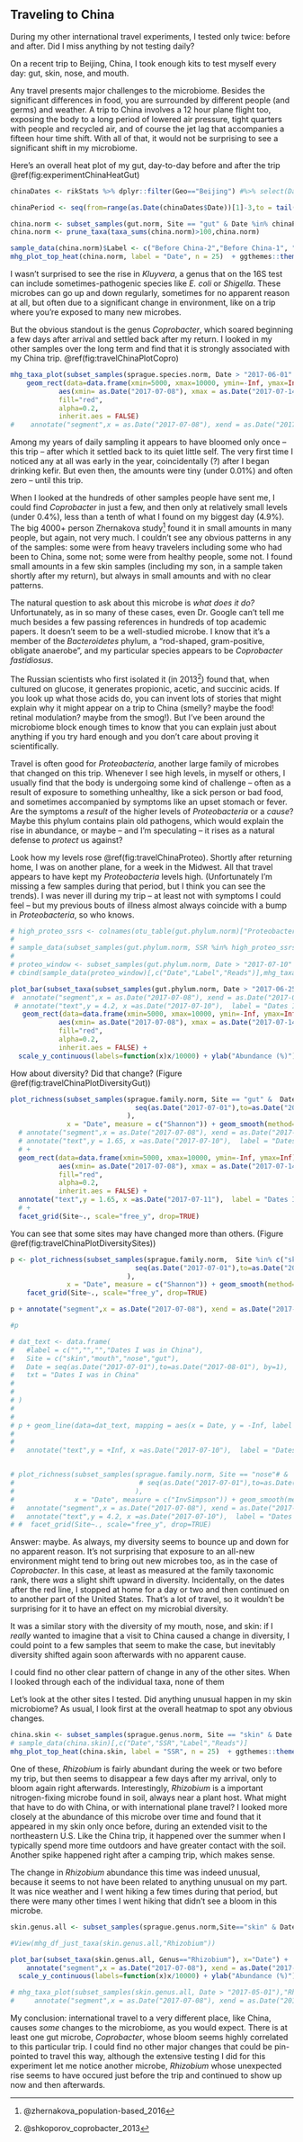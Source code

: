 ## Traveling to China {#chinaTravel}

During my other international travel experiments, I tested only twice: before and after. Did I miss anything by not testing daily?

On a recent trip to Beijing, China, I took enough kits to test myself every day: gut, skin, nose, and mouth.

Any travel presents major challenges to the microbiome. Besides the significant differences in food, you are surrounded by different people (and germs) and weather. A trip to China involves a 12 hour plane flight too, exposing the body to a long period of lowered air pressure, tight quarters with people and recycled air, and of course the jet lag that accompanies a fifteen hour time shift. With all of that, it would not be surprising to see a significant shift in my microbiome.

Here's an overall heat plot of my gut, day-to-day before and after the trip \@ref(fig:experimentChinaHeatGut)

```r

chinaDates <- rikStats %>% dplyr::filter(Geo=="Beijing") #%>% select(Date) %>% as.vector()  #%in% sample_data(gut.norm)$Date # == as.Date(sample_data(gut.norm)$Date)

chinaPeriod <- seq(from=range(as.Date(chinaDates$Date))[1]-3,to = tail(as.Date(chinaDates$Date),1)+3,by=1)

china.norm <- subset_samples(gut.norm, Site == "gut" & Date %in% chinaPeriod & SSR != 174522)
china.norm <- prune_taxa(taxa_sums(china.norm)>100,china.norm)

sample_data(china.norm)$Label <- c("Before China-2","Before China-1", "China day 1", "China day 2", "China day 3", "China day 4", "China day 4", "After China", "Return US + 24", "Return + 48")
mhg_plot_top_heat(china.norm, label = "Date", n = 25)  + ggthemes::theme_fivethirtyeight(base_size = 8) + theme(axis.text.x = element_text(angle = 90, hjust = 1)) + theme(legend.position="none")
```

I wasn't surprised to see the rise in _Kluyvera_, a genus that on the 16S test can include sometimes-pathogenic species like _E. coli_ or _Shigella_. These microbes can go up and down regularly, sometimes for no apparent reason at all, but often due to a significant change in environment, like on a trip where you're exposed to many new microbes.

But the obvious standout is the genus _Coprobacter_, which soared beginning a few days after arrival and settled back after my return. I looked in my other samples over the long term and find that it is strongly associated with my China trip. \@ref(fig:travelChinaPlotCopro)


```r
mhg_taxa_plot(subset_samples(sprague.species.norm, Date > "2017-06-01" & Date < "2017-9-01"), "Coprobacter fastidiosus") + ggtitle("Coprobacter") + 
    geom_rect(data=data.frame(xmin=5000, xmax=10000, ymin=-Inf, ymax=Inf),
            aes(xmin= as.Date("2017-07-08"), xmax = as.Date("2017-07-14"), ymin=-Inf, ymax=Inf),
            fill="red",
            alpha=0.2,
            inherit.aes = FALSE) 
#    annotate("segment",x = as.Date("2017-07-08"), xend = as.Date("2017-07-14"), y = -0.5, yend = -0.51, color = "red", size = 2) 
```

Among my years of daily sampling it appears to have bloomed only once --  this trip -- after which it settled back to its quiet little self.  The very first time I noticed any at all was early in the year, coincidentally (?) after I began drinking kefir. But even then, the amounts were tiny (under 0.01%) and often zero -- until this trip.

When I looked at the hundreds of other samples people have sent me, I could find _Coprobacter_ in just a few, and then only at relatively small levels (under 0.4%), less than a tenth of what I found on my biggest day (4.9%). The big 4000+ person Zhernakova study^[ @zhernakova_population-based_2016] found it in small amounts in many people, but again, not very much. I couldn't see any obvious patterns in any of the samples: some were from heavy travelers including some who had been to China, some not; some were from healthy people, some not. I found small amounts in a few skin samples (including my son, in a sample taken shortly after my return), but always in small amounts and with no clear patterns.

The natural question to ask about this microbe is _what does it do?_ Unfortunately, as in so many of these cases, even Dr. Google can't tell me much besides a few passing references in hundreds of top academic papers. It  doesn't seem to be a well-studied microbe.  I know that it's a member of the _Bacteroidetes_ phylum, a "rod-shaped, gram-positive, obligate anaerobe", and my particular species appears to be _Coprobacter fastidiosus_.

The Russian scientists who first isolated it (in 2013^[@shkoporov_coprobacter_2013]) found that, when cultured on glucose, it generates propionic, acetic, and succinic acids. If you look up what those acids do, you can invent lots of stories that might explain why it might appear on a trip to China (smelly? maybe the food! retinal modulation? maybe from the smog!). But I've been around the microbiome block enough times to know that you can explain just about anything if you try hard enough and you don't care about proving it scientifically.

Travel is often good for _Proteobacteria_, another large family of microbes that changed on this trip. Whenever I see high levels, in myself or others, I usually find that the body is undergoing some kind of challenge -- often as a result of exposure to something unhealthy, like a sick person or bad food, and sometimes accompanied by symptoms like an upset stomach or fever. Are the symptoms a _result_ of the higher levels of _Proteobacteria_ or a _cause_? Maybe this phylum contains plain old pathogens, which would explain the rise in abundance, or maybe -- and I'm speculating -- it rises as a natural defense to _protect_ us against? 

Look how my levels rose \@ref(fig:travelChinaProteo). Shortly after returning home, I was on another plane, for a week in the Midwest. All that travel appears to have kept my _Proteobacteria_ levels high. (Unfortunately I'm missing a few samples during that period, but I think you can see the trends). I was never ill during my trip -- at least not with symptoms I could feel -- but my previous bouts of illness almost always coincide with a bump in _Proteobacteria_, so who knows.

```r

# high_proteo_ssrs <- colnames(otu_table(gut.phylum.norm)["Proteobacteria",])[otu_table(gut.phylum.norm)["Proteobacteria",]>100000]
#   
# sample_data(subset_samples(gut.phylum.norm, SSR %in% high_proteo_ssrs))[,c("Date","Label","Reads")]
# 
# proteo_window <- subset_samples(gut.phylum.norm, Date > "2017-07-10" & Date < "2017-08-05")
# cbind(sample_data(proteo_window)[,c("Date","Label","Reads")],mhg_taxa(proteo_window,"Proteobacteria")[2]/10000)

plot_bar(subset_taxa(subset_samples(gut.phylum.norm, Date > "2017-06-25" & Date < "2017-07-25"),Phylum == "Proteobacteria"), x="Date") + geom_smooth(method="loess", se=FALSE) +
#  annotate("segment",x = as.Date("2017-07-08"), xend = as.Date("2017-07-13"), y = 4, yend = 4, color = "red", size = 2) + 
 # annotate("text",y = 4.2, x =as.Date("2017-07-10"),  label = "Dates I was in China", color = "red") +
   geom_rect(data=data.frame(xmin=5000, xmax=10000, ymin=-Inf, ymax=Inf),
            aes(xmin= as.Date("2017-07-08"), xmax = as.Date("2017-07-14"), ymin=-Inf, ymax=Inf),
            fill="red",
            alpha=0.2,
            inherit.aes = FALSE) +
  scale_y_continuous(labels=function(x)x/10000) + ylab("Abundance (%)") +  ggtitle("Proteobacteria (gut)")

```



How about diversity? Did that change? (Figure \@ref(fig:travelChinaPlotDiversityGut))

```r
plot_richness(subset_samples(sprague.family.norm, Site == "gut" &  Date %in% #chinaPeriod 
                               seq(as.Date("2017-07-01"),to=as.Date("2017-08-01"), by=1)
                             ),
              x = "Date", measure = c("Shannon")) + geom_smooth(method="loess", se=FALSE) +
  # annotate("segment",x = as.Date("2017-07-08"), xend = as.Date("2017-07-13"), y = -Inf, yend = -Inf, color = "red", size = 2) + 
  # annotate("text",y = 1.65, x =as.Date("2017-07-10"),  label = "Dates I was in China", color = "red") +
  # + 
  geom_rect(data=data.frame(xmin=5000, xmax=10000, ymin=-Inf, ymax=Inf),
            aes(xmin= as.Date("2017-07-08"), xmax = as.Date("2017-07-14"), ymin=-Inf, ymax=Inf),
            fill="red",
            alpha=0.2,
            inherit.aes = FALSE) +
  annotate("text",y = 1.65, x =as.Date("2017-07-11"),  label = "Dates I was in China", color = "red") +
  # + 
  facet_grid(Site~., scale="free_y", drop=TRUE) 


```


You can see that some sites may have changed more than others. (Figure \@ref(fig:travelChinaPlotDiversitySites))
```r

p <- plot_richness(subset_samples(sprague.family.norm,  Site %in% c("skin","mouth","nose","gut") & Date %in% #chinaPeriod
                               seq(as.Date("2017-07-01"),to=as.Date("2017-08-01"), by=1)
                             ),
              x = "Date", measure = c("Shannon")) + geom_smooth(method="loess", se=FALSE) +
    facet_grid(Site~., scale="free_y", drop=TRUE) 

p + annotate("segment",x = as.Date("2017-07-08"), xend = as.Date("2017-07-13"), y = +Inf, yend = +Inf, color = "red", size = 2) 

#p

# dat_text <- data.frame(
#   #label = c("","","","Dates I was in China"),
#   Site = c("skin","mouth","nose","gut"),
#   Date = seq(as.Date("2017-07-01"),to=as.Date("2017-08-01"), by=1),
#   txt = "Dates I was in China"
#   
#   
# )
# 
# 
# p + geom_line(data=dat_text, mapping = aes(x = Date, y = -Inf, label = txt), color = "red") 
#   
#   
#   annotate("text",y = +Inf, x =as.Date("2017-07-10"),  label = "Dates I was in China", color = "red") 



```


```r
# plot_richness(subset_samples(sprague.family.norm, Site == "nose"# &  Date %in% #chinaPeriod 
#                               # seq(as.Date("2017-07-01"),to=as.Date("2017-08-01"), by=1)
#                              ),
#               x = "Date", measure = c("InvSimpson")) + geom_smooth(method="loess", se=FALSE) +
#   annotate("segment",x = as.Date("2017-07-08"), xend = as.Date("2017-07-13"), y = 4, yend = 4, color = "red", size = 2) + 
#   annotate("text",y = 4.2, x =as.Date("2017-07-10"),  label = "Dates I was in China", color = "red") 
# #  facet_grid(Site~., scale="free_y", drop=TRUE) 

```


Answer: maybe. As always, my diversity seems to bounce up and down for no apparent reason. It's not surprising that exposure to an all-new environment might tend to bring out new microbes too, as in the case of _Coprobacter_. In this case, at least as measured at the family taxonomic rank, there *was* a slight shift upward in diversity. Incidentally, on the dates after the red line, I stopped at home for a day or two and then continued on to another part of the United States. That's a lot of travel, so it wouldn't be surprising for it to have an effect on my microbial diversity.

It was a similar story with the diversity of my mouth, nose, and skin: if I _really_ wanted to imagine that a visit to China caused a change in diversity, I could point to a few samples that seem to make the case, but inevitably diversity shifted again soon afterwards with no apparent cause.

I could find no other clear pattern of change in any of the other sites. When I looked through each of the individual taxa, none of them 


Let's look at the other sites I tested.  Did anything unusual happen in my skin microbiome? As usual, I look first at the overall heatmap to spot any obvious changes.

```r
china.skin <- subset_samples(sprague.genus.norm, Site == "skin" & Date %in% chinaPeriod & SSR != 161444 ) #& Reads > 20000)
# sample_data(china.skin)[,c("Date","SSR","Label","Reads")]
mhg_plot_top_heat(china.skin, label = "SSR", n = 25)  + ggthemes::theme_fivethirtyeight(base_size = 8) + theme(axis.text.x = element_text(angle = 90, hjust = 1)) + theme(legend.position="none")

```

One of these, _Rhizobium_ is fairly abundant during the week or two before my trip, but then seems to disappear a few days after my arrival, only to bloom again right afterwards. Interestingly, _Rhizobium_ is a important nitrogen-fixing microbe found in soil, always near a plant host. What might that have to do with China, or with international plane travel?  I looked more closely at the abundance of this microbe over time and found that it appeared in my skin only once before, during an extended visit to the northeastern U.S. Like the China trip, it happened over the summer when I typically spend more time outdoors and have greater contact with the soil. Another spike happened right after a camping trip, which makes sense.

The change in _Rhizobium_ abundance this time was indeed unusual, because it seems to not have been related to anything unusual on my part. It was nice weather and I went hiking a few times during that period, but there were many other times I went hiking that didn't see a bloom in this microbe.

```r
skin.genus.all <- subset_samples(sprague.genus.norm,Site=="skin" & Date > "2017-05-01") # & Reads > 20000)

#View(mhg_df_just_taxa(skin.genus.all,"Rhizobium"))

plot_bar(subset_taxa(skin.genus.all, Genus=="Rhizobium"), x="Date") + 
    annotate("segment",x = as.Date("2017-07-08"), xend = as.Date("2017-07-14"), y = -0.5, yend = -0.51, color = "red", size = 2)  +
  scale_y_continuous(labels=function(x)x/10000) + ylab("Abundance (%)") +  ggtitle("Rhizobium (skin)") 

# mhg_taxa_plot(subset_samples(skin.genus.all, Date > "2017-05-01"),"Rhizobium") + ggtitle("Rhizobium (skin)") + 
#     annotate("segment",x = as.Date("2017-07-08"), xend = as.Date("2017-07-14"), y = -0.5, yend = -0.51, color = "red", size = 2) 

```

My conclusion: international travel to a very different place, like China, causes _some_ changes to the microbiome, as you would expect. There is at least one gut microbe, _Coprobacter_, whose bloom seems highly correlated to this particular trip. I could find no other major changes that could be pin-pointed to travel this way, although the extensive testing I did for this experiment let me notice another microbe, _Rhizobium_ whose unexpected rise seems to have occured just before the trip and continued to show up now and then afterwards.


